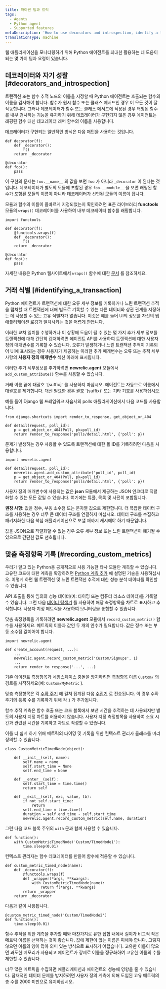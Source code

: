 ```yaml
---
title: 파이썬 팁과 트릭
tags:
  - Agents
  - Python agent
  - Supported features
metaDescription: 'How to use decorators and introspection, identify a transaction, or record custom metrics with the Python agent.'
translationType: machine
---
```


웹 애플리케이션을 모니터링하기 위해 Python 에이전트를 최대한 활용하는 데 도움이 되는 몇 가지 팁과 요령이 있습니다.

## 데코레이터와 자기 성찰 [#decorators_and_introspection]

트랜잭션 또는 함수 추적 노드의 이름을 지정할 때 Python 에이전트는 호출되는 함수의 이름을 검사해야 합니다. 함수가 원시 함수 또는 클래스 메서드인 경우 이 모든 것이 잘 작동합니다. 그러나 데코레이터가 함수 또는 클래스 메서드에 적용된 경우 래핑된 함수를 내부 검사하는 기능을 유지하기 위해 데코레이터가 구현되지 않은 경우 에이전트는 래핑된 함수 대신 데코레이터 래퍼 함수의 이름을 사용합니다.

데코레이터가 구현되는 일반적인 방식은 다음 패턴을 사용하는 것입니다.

```
def decorator(f):
    def _decorator():
        f()
    return _decorator

@decorator
def foo():
    pass
```

이 구현의 문제는 `foo.__name__` 의 값을 보면 `foo` 가 아니라 `_decorator` 이 된다는 것입니다. 데코레이터가 별도의 모듈에 포함된 경우 `foo.__module__` 을 보면 래핑된 함수가 포함된 모듈의 이름이 아니라 데코레이터가 선언된 모듈의 이름이 됩니다.

모듈과 함수의 이름이 올바르게 지정되었는지 확인하려면 표준 라이브러리 **functools** 모듈의 `wraps()` 데코레이터를 사용하여 내부 데코레이터 함수를 래핑합니다.

```
import functools

def decorator(f):
    @functools.wraps(f)
    def _decorator():
        f()
    return _decorator

@decorator
def foo():
    pass
```

자세한 내용은 Python 웹사이트에서 `wraps()` 함수에 대한 [문서](http://docs.python.org/library/functools.html#functools.wraps) 를 참조하세요.

## 거래 식별 [#identifying_a_transaction]

Python 에이전트가 트랜잭션에 대한 오류 세부 정보를 기록하거나 느린 트랜잭션 추적을 캡처할 때 트랜잭션에 대해 별도로 기록할 수 있는 다른 데이터와 상관 관계를 지정하는 데 사용할 수 있는 고유 식별자가 없습니다. 이것은 예를 들어 UI의 정보를 자신의 웹 애플리케이션 로깅과 일치시키는 것을 어렵게 만듭니다.

이러한 교차 일치를 수행하거나 이 상황에 도움이 될 수 있는 몇 가지 추가 세부 정보를 트랜잭션에 대해 간단히 캡처하려면 에이전트 API를 사용하여 트랜잭션에 대한 사용자 정의 매개변수를 기록할 수 있습니다. 오류가 발생하거나 느린 트랜잭션 추적이 기록되어 UI에 표시되는 경우 사용자가 제공하는 이러한 추가 매개변수는 오류 또는 추적 세부사항의 **사용자 정의 매개변수** 섹션 아래에 표시됩니다.

이러한 추가 세부정보를 추가하려면 **newrelic.agent** 모듈에서 `add_custom_attribute()` 함수를 사용할 수 있습니다.

<Callout variant="important">
  거래 이름 끝에 대괄호 `[suffix]` 를 사용하지 마십시오. 에이전트는 자동으로 이름에서 대괄호를 제거합니다. 대신 필요한 경우 괄호 `(suffix)` 또는 기타 기호를 사용하십시오.
</Callout>

예를 들어 Django 웹 프레임워크 자습서의 polls 애플리케이션에서 다음 코드를 사용합니다.

```
from django.shortcuts import render_to_response, get_object_or_404

def detail(request, poll_id):
    p = get_object_or_404(Poll, pk=poll_id)
    return render_to_response('polls/detail.html', {'poll': p})
```

문제가 발생하는 경우 사용할 수 있도록 트랜잭션에 대한 폴 ID를 기록하려면 다음을 사용합니다.

```
import newrelic.agent

def detail(request, poll_id):
    newrelic.agent.add_custom_attribute('poll_id', poll_id)
    p = get_object_or_404(Poll, pk=poll_id)
    return render_to_response('polls/detail.html', {'poll': p})
```

사용자 정의 매개변수에 사용되는 값은 **json** 모듈에서 제공하는 JSON 인코더로 직렬화할 수 있는 모든 값일 수 있습니다. 여기에는 튜플, 목록 및 사전이 포함됩니다.

**권장 사항:** 값을 정수, 부동 소수점 또는 문자열 값으로 제한합니다. 더 복잡한 데이터 구조를 사용하는 경우 너무 큰 데이터 구조를 연결하지 마십시오. 데이터 구조를 수집하고 패키지화한 다음 핵심 애플리케이션으로 보낼 때까지 캐시해야 하기 때문입니다.

값을 JSON으로 직렬화할 수 없는 경우 오류 세부 정보 또는 느린 트랜잭션이 폐기될 수 있으므로 간단한 값도 선호됩니다.

## 맞춤 측정항목 기록 [#recording_custom_metrics]

우리가 알고 있는 Python용 공개적으로 사용 가능한 타사 모듈만 계측할 수 있습니다. 고유한 코드에 대한 계측을 확장하려면 [Python 계측 추가](/docs/agents/python-agent/supported-features/python-custom-instrumentation) 에 설명된 기술을 사용하십시오. 이렇게 하면 웹 트랜잭션 및 느린 트랜잭션 추적에 대한 성능 분석 데이터를 확인할 수 있습니다.

API 호출을 통해 임의의 성능 데이터(예: 타이밍 또는 컴퓨터 리소스 데이터)를 기록할 수 있습니다. 그런 다음 [데이터 탐색기](/docs/query-your-data/explore-query-data/data-explorer/introduction-data-explorer) 를 사용하여 해당 측정항목을 차트로 표시하고 추적합니다. 사용자 지정 메트릭을 사용하여 모니터링을 통합할 수 있습니다.

맞춤 측정항목을 기록하려면 **newrelic.agent** 모듈에서 `record_custom_metric()` 함수를 사용하세요. 메트릭의 이름과 값인 두 개의 인수가 필요합니다. 값은 정수 또는 부동 소수점 값이어야 합니다.

```
import newrelic.agent

def create_account(request, ...):
    ...
    newrelic.agent.record_custom_metric('Custom/Signups', 1)
    ...
    return render_to_response('...', ...)
```

기존 에이전트 측정항목과 네임스페이스 충돌을 방지하려면 측정항목 이름 `Custom/` 의 경로를 시작하세요(예: `Custom/MyMetric` ).

맞춤 측정항목은 각 [수확 주기](/docs/accounts-partnerships/education/getting-started-new-relic/glossary#harvest-cycle) 에 걸쳐 집계된 다음 [수집기](/docs/accounts-partnerships/education/getting-started-new-relic/glossary#collector) 로 전송됩니다. 이 경우 수확 주기의 등록 수를 기록하기 위해 각 `1` 가 추가됩니다.

함수 추적 계측은 함수 호출 또는 코드 블록에서 보낸 시간을 추적하는 데 사용되지만 별도의 사용자 지정 차트를 허용하지 않습니다. 사용자 지정 측정항목을 사용하여 소요 시간과 관련된 시간을 기록하고 차트로 작성할 수 있습니다.

이를 더 쉽게 하기 위해 메트릭의 타이밍 및 기록을 위한 컨텍스트 관리자 클래스를 미리 정의할 수 있습니다.

```
class CustomMetricTimedNode(object):

    def __init__(self, name):
        self.name = name
        self.start_time = None
        self.end_time = None

    def __enter__(self):
        self.start_time = time.time()
        return self

    def __exit__(self, exc, value, tb):
        if not self.start_time:
            return
        self.end_time = time.time()
        duration = self.end_time - self.start_time
        newrelic.agent.record_custom_metric(self.name, duration)
```

그런 다음 코드 블록 주위의 `with` 문과 함께 사용할 수 있습니다.

```
def function():
    with CustomMetricTimedNode('Custom/TimedNode1'):
        time.sleep(0.01)
```

컨텍스트 관리자는 함수 데코레이터를 만들어 함수에 적용할 수 있습니다.

```
def custom_metric_timed_node(name):
    def _decorator(f):
        @functools.wraps(f)
        def _wrapper(*args, **kwargs):
            with CustomMetricTimedNode(name):
                return f(*args, **kwargs)
        return _wrapper
    return _decorator
```

다음과 같이 사용됩니다.

```
@custom_metric_timed_node('Custom/TimedNode2')
def function():
    time.sleep(0.01)
```

함수 추적을 위한 계측을 추가할 때와 마찬가지로 유한 집합 내에서 길이가 비교적 작은 메트릭 이름을 선택하는 것이 좋습니다. 값에 제한이 없는 이름은 피해야 합니다. 그렇지 않으면 이름의 양이 많아 의미 있는 방식으로 표시하기 어렵습니다. 고유한 이름이 많으면 과도한 메모리가 사용되고 에이전트가 강제로 이름을 정규화하여 고유한 이름의 수를 제한할 수 있습니다.

<Callout variant="caution">
  너무 많은 메트릭을 수집하면 애플리케이션과 에이전트의 성능에 영향을 줄 수 있습니다. 잠재적인 데이터 문제를 방지하려면 사용자 정의 계측에 의해 도입된 고유 메트릭의 총 수를 2000 미만으로 유지하십시오.
</Callout>